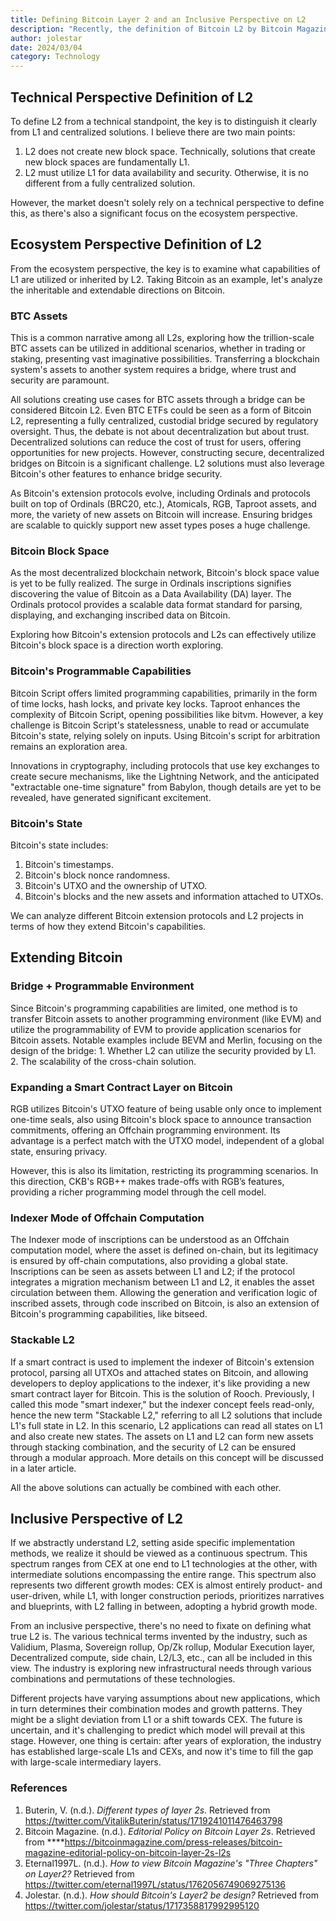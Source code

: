 ```yaml
---
title: Defining Bitcoin Layer 2 and an Inclusive Perspective on L2
description: "Recently, the definition of Bitcoin L2 by Bitcoin Magazine has sparked a debate about what constitutes Bitcoin L2, a discussion that has also occurred within the Ethereum community. So, how should we define L2? We can analyze this from both technical and ecosystem perspectives, and I advocate for an inclusive perspective of L2."
author: jolestar
date: 2024/03/04
category: Technology
---
```



<PostHeader />

## Technical Perspective Definition of L2

To define L2 from a technical standpoint, the key is to distinguish it clearly from L1 and centralized solutions. I believe there are two main points:

1. L2 does not create new block space. Technically, solutions that create new block spaces are fundamentally L1.
2. L2 must utilize L1 for data availability and security. Otherwise, it is no different from a fully centralized solution.

However, the market doesn't solely rely on a technical perspective to define this, as there's also a significant focus on the ecosystem perspective.

## Ecosystem Perspective Definition of L2

From the ecosystem perspective, the key is to examine what capabilities of L1 are utilized or inherited by L2. Taking Bitcoin as an example, let's analyze the inheritable and extendable directions on Bitcoin.

### BTC Assets

This is a common narrative among all L2s, exploring how the trillion-scale BTC assets can be utilized in additional scenarios, whether in trading or staking, presenting vast imaginative possibilities. Transferring a blockchain system's assets to another system requires a bridge, where trust and security are paramount.

All solutions creating use cases for BTC assets through a bridge can be considered Bitcoin L2. Even BTC ETFs could be seen as a form of Bitcoin L2, representing a fully centralized, custodial bridge secured by regulatory oversight. Thus, the debate is not about decentralization but about trust. Decentralized solutions can reduce the cost of trust for users, offering opportunities for new projects. However, constructing secure, decentralized bridges on Bitcoin is a significant challenge. L2 solutions must also leverage Bitcoin's other features to enhance bridge security.

As Bitcoin's extension protocols evolve, including Ordinals and protocols built on top of Ordinals (BRC20, etc.), Atomicals, RGB, Taproot assets, and more, the variety of new assets on Bitcoin will increase. Ensuring bridges are scalable to quickly support new asset types poses a huge challenge.

### Bitcoin Block Space

As the most decentralized blockchain network, Bitcoin's block space value is yet to be fully realized. The surge in Ordinals inscriptions signifies discovering the value of Bitcoin as a Data Availability (DA) layer. The Ordinals protocol provides a scalable data format standard for parsing, displaying, and exchanging inscribed data on Bitcoin.

Exploring how Bitcoin's extension protocols and L2s can effectively utilize Bitcoin's block space is a direction worth exploring.

### **Bitcoin's Programmable Capabilities**

Bitcoin Script offers limited programming capabilities, primarily in the form of time locks, hash locks, and private key locks. Taproot enhances the complexity of Bitcoin Script, opening possibilities like bitvm. However, a key challenge is Bitcoin Script's statelessness, unable to read or accumulate Bitcoin's state, relying solely on inputs. Using Bitcoin's script for arbitration remains an exploration area.

Innovations in cryptography, including protocols that use key exchanges to create secure mechanisms, like the Lightning Network, and the anticipated "extractable one-time signature" from Babylon, though details are yet to be revealed, have generated significant excitement.

### Bitcoin's State

Bitcoin's state includes:

1. Bitcoin's timestamps.
2. Bitcoin's block nonce randomness.
3. Bitcoin's UTXO and the ownership of UTXO.
4. Bitcoin's blocks and the new assets and information attached to UTXOs.

We can analyze different Bitcoin extension protocols and L2 projects in terms of how they extend Bitcoin's capabilities.

## Extending Bitcoin

### Bridge + Programmable Environment

Since Bitcoin's programming capabilities are limited, one method is to transfer Bitcoin assets to another programming environment (like EVM) and utilize the programmability of EVM to provide application scenarios for Bitcoin assets. Notable examples include BEVM and Merlin, focusing on the design of the bridge: 1. Whether L2 can utilize the security provided by L1. 2. The scalability of the cross-chain solution.

### Expanding a Smart Contract Layer on Bitcoin

RGB utilizes Bitcoin's UTXO feature of being usable only once to implement one-time seals, also using Bitcoin's block space to announce transaction commitments, offering an Offchain programming environment. Its advantage is a perfect match with the UTXO model, independent of a global state, ensuring privacy.

However, this is also its limitation, restricting its programming scenarios. In this direction, CKB's RGB++ makes trade-offs with RGB’s features, providing a richer programming model through the cell model.

### Indexer Mode of Offchain Computation

The Indexer mode of inscriptions can be understood as an Offchain computation model, where the asset is defined on-chain, but its legitimacy is ensured by off-chain computations, also providing a global state. Inscriptions can be seen as assets between L1 and L2; if the protocol integrates a migration mechanism between L1 and L2, it enables the asset circulation between them. Allowing the generation and verification logic of inscribed assets, through code inscribed on Bitcoin, is also an extension of Bitcoin's programming capabilities, like bitseed.

### Stackable L2

If a smart contract is used to implement the indexer of Bitcoin's extension protocol, parsing all UTXOs and attached states on Bitcoin, and allowing developers to deploy applications to the indexer, it's like providing a new smart contract layer for Bitcoin. This is the solution of Rooch. Previously, I called this mode "smart indexer," but the indexer concept feels read-only, hence the new term "Stackable L2," referring to all L2 solutions that include L1's full state in L2. In this scenario, L2 applications can read all states on L1 and also create new states. The assets on L1 and L2 can form new assets through stacking combination, and the security of L2 can be ensured through a modular approach. More details on this concept will be discussed in a later article.

All the above solutions can actually be combined with each other.

## Inclusive Perspective of L2

If we abstractly understand L2, setting aside specific implementation methods, we realize it should be viewed as a continuous spectrum. This spectrum ranges from CEX at one end to L1 technologies at the other, with intermediate solutions encompassing the entire range. This spectrum also represents two different growth modes: CEX is almost entirely product- and user-driven, while L1, with longer construction periods, prioritizes narratives and blueprints, with L2 falling in between, adopting a hybrid growth mode.

From an inclusive perspective, there's no need to fixate on defining what true L2 is. The various technical terms invented by the industry, such as Validium, Plasma, Sovereign rollup, Op/Zk rollup, Modular Execution layer, Decentralized compute, side chain, L2/L3, etc., can all be included in this view. The industry is exploring new infrastructural needs through various combinations and permutations of these technologies.

Different projects have varying assumptions about new applications, which in turn determines their combination modes and growth patterns. They might be a slight deviation from L1 or a shift towards CEX. The future is uncertain, and it's challenging to predict which model will prevail at this stage. However, one thing is certain: after years of exploration, the industry has established large-scale L1s and CEXs, and now it's time to fill the gap with large-scale intermediary layers.

### References

1. Buterin, V. (n.d.). *Different types of layer 2s*. Retrieved from  https://twitter.com/VitalikButerin/status/1719241011476463798 
2. Bitcoin Magazine. (n.d.). *Editorial Policy on Bitcoin Layer 2s*. Retrieved from ****https://bitcoinmagazine.com/press-releases/bitcoin-magazine-editorial-policy-on-bitcoin-layer-2s-l2s
3. Eternal1997L. (n.d.). *How to view Bitcoin Magazine's "Three Chapters" on Layer2?* Retrieved from https://twitter.com/eternal1997L/status/1762056749069275136
4. Jolestar. (n.d.). *How should Bitcoin's Layer2 be design?* Retrieved from  https://twitter.com/jolestar/status/1717358817992995120

